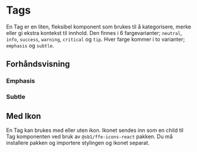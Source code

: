
<Meta of={TagStories} />

# Tags

En Tag er en liten, fleksibel komponent som brukes til å kategorisere, merke eller gi ekstra kontekst til innhold.
Den finnes i 6 fargevarianter; `neutral`, `info`, `success`, `warning`, `critical` og `tip`. Hver farge kommer i
to varianter; `emphasis` og `subtle`.

<InstallImport packageName="@sb1/ffe-tags-react" dependencies={dependencies} />

## Forhåndsvisning

### Emphasis

<Canvas of={TagStories.Emphasis} />

### Subtle

<Canvas of={TagStories.Subtle} />

## Med Ikon

En Tag kan brukes med eller uten ikon. Ikonet sendes inn som en child til Tag komponenten ved bruk av `@sb1/ffe-icons-react` pakken.
Du må installere pakken og importere stylingen og ikonet separat.

<Canvas of={TagStories.WithIcon} />
<Controls of={TagStories.WithIcon} />
